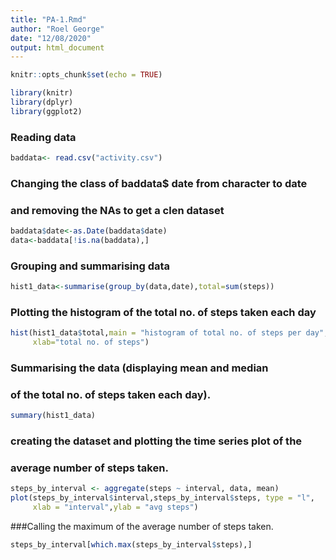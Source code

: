 ```yaml
---
title: "PA-1.Rmd"
author: "Roel George"
date: "12/08/2020"
output: html_document
---
```


```r
knitr::opts_chunk$set(echo = TRUE)
```
```r
library(knitr)
library(dplyr)
library(ggplot2)
```

### Reading data
```r
baddata<- read.csv("activity.csv")
```


### Changing the class of baddata$ date from character to date 
### and removing the NAs to get a clen dataset
```r
baddata$date<-as.Date(baddata$date)
data<-baddata[!is.na(baddata),]
```

### Grouping and summarising data
```r
hist1_data<-summarise(group_by(data,date),total=sum(steps))
```

### Plotting the histogram of the total no. of steps taken each day 
```r
hist(hist1_data$total,main = "histogram of total no. of steps per day",
     xlab="total no. of steps")

```
### Summarising the data (displaying mean and median
### of the total no. of steps taken each day).
```r
summary(hist1_data)
```

### creating the dataset and plotting the time series plot of the
### average number of steps taken.
```r
steps_by_interval <- aggregate(steps ~ interval, data, mean)
plot(steps_by_interval$interval,steps_by_interval$steps, type = "l",
     xlab = "interval",ylab = "avg steps")
```

###Calling the maximum of the average number of steps taken.
```r
steps_by_interval[which.max(steps_by_interval$steps),]
```








